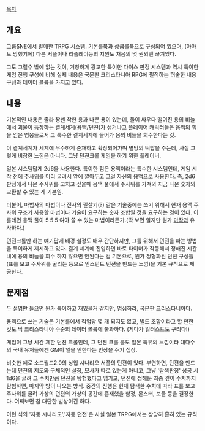 [[목차]]

== 개요 ==
그룹SNE에서 발매한 TRPG 시스템. 기본룰북과 상급룰북으로 구성되어 있으며, (아마도 망했기에) 다른 서플이나 리플레이등의 지원도 처음의 몇 권외엔 끊겨있다.

그도 그럴수 밖에 없는 것이, 거창하게 광고한 특이한 다이스 판정 시스템과 역시 특이한 게임 진행 구성에 비해 실제 내용은 국문판 크리스타니아 RPG에 필적하는 허술한 내용 구성과 데이터 볼륨을 가지고 있다.


== 내용 ==
기본적인 내용은 졸라 짱쎈 착한 용과 나쁜 용이 있는데, 둘이 싸우다 떨어진 용의 비늘에서 괴물이 등장하는 결계세계(용맥/던젼)가 생겨나고 플레이어 캐릭터들은 용맥의 힘을 얻은 영웅들로서 그 툭수한 결계세계에 들어가 용의 비늘을 회수한다는 것.

이 결계세계가 세계에 무수하게 존재하고 확장되어가며 멸망의 떡밥을 주는데, 사실 그렇게 비장한 느낌은 아니다. 그냥 던젼크롤 게임을 하기 위한 플레이버.
 
일본 시스템답게 2d6을 사용한다. 특이한 점은 용맥이라는 특수한 시스템인데, 게임 시작 전에 주사위를 미리 굴려서 앞에 깔아두고 그걸 자신의 용맥으로 사용한다. 즉, 2d6 판정에서 나온 주사위를 고치고 싶을때 용맥 풀에서 주사위를 가져와 지금 나온 숫자와 교환할 수 있는 게 기본임. 

더불어, 마법사의 마법이나 전사의 필살기(?) 같은 기술중에는 쓰기 위해서 현재 용맥 주사위 구조가 사용할 마법이나 기술이 요구하는 숫자 조합일 것을 요구하는 것이 있다. 이를테면 용맥 풀이 5 5 5 여야 쓸 수 있는 마법이라든가.(딱 보면 알지만 뭔가 [[마작]]과 유사하다.)

던젼크롤만 하는 얘기답게 배경 설정도 매우 간단하지만, 그를 위해서 던젼을 파는 방법을 특이하게 제시하고 있다. 결계 세계에 진입하면 바로 타이머가 작동해서 정해진 시간 내에 용의 비늘을 회수 하지 않으면 안된다는 걸 기본으로, 뭔가 정형화된 던젼 구성틀(표를 보고 주사위를 굴리는 등으로 인스턴트 던젼을 만드는 느낌)을 기본 규칙으로 제공한다.

== 문제점 ==
두 설명만 들으면 뭔가 특이하고 재밌을거 같지만, 명심하라, 국문판 크리스타니아다.

용맥으로 쓰는 기술은 기본룰에서 직업당 몇 개 되지도 않고, 빌드 조합이라고 할 만한 것도 딱 크리스타니아 수준의 데이터 볼륨에 불과하다. (게다가 일러스트도 구리다!) 

게임이 그냥 시간 제한 던젼 크롤인데, 그 던젼 크롤 룰도 일본 특유의 느낌이라 대다수의 국내 유저들에겐 GM이 일을 안한다는 인상을 주기 십상.

비슷한 예로 소드월드2.0의 상업 시나리오 서플의 던젼이 있다. 부연하면, 던젼을 만드는데 던젼의 지도와 구체적인 설정, 묘사가 따로 있는게 아니고, 그냥 '탐색판정' 성공 시 1d6을 굴려 그 수치만큼 던젼을 탐험했다고 넘기고, 던젼에 정해둔 최종 깊이 수치까지 탐험하면, 마지막 방이 나오는 방식. 중간의 진행은 현재 탐색한 수치에 따라 표를 보고 주사위를 굴려 가상의 던젼의 가상의 공간에 존재했을 함정, 몬스터, 보물 등을 결정한다. 어찌보면 참 대단한 발상이긴 하다.

이런 식의 '자동 시나리오','자동 던전'은 사실 일본 TRPG에서는 상당히 흔히 있는 규칙이다.

